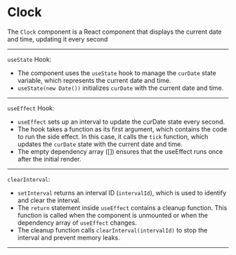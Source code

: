 

<Meta of={ClockStories} />

# Clock

The `Clock` component is a React component that displays the current date and time, updating it every second

---

`useState` Hook:

- The component uses the `useState` hook to manage the `curDate` state variable, which represents the current date and time.
- `useState(new Date())` initializes `curDate` with the current date and time.

---

`useEffect` Hook:

- `useEffect` sets up an interval to update the curDate state every second.
- The hook takes a function as its first argument, which contains the code to run the side effect. In this case, it calls the `tick` function, which updates the `curDate` state with the current date and time.
- The empty dependency array ([]) ensures that the useEffect runs once after the initial render.

---

`clearInterval`:

- `setInterval` returns an interval ID (`intervalId`), which is used to identify and clear the interval.
- The `return` statement inside `useEffect` contains a cleanup function. This function is called when the component is unmounted or when the dependency array of `useEffect` changes.
- The cleanup function calls `clearInterval(intervalId)` to stop the interval and prevent memory leaks.

---

<Story of={ClockStories.Primary} />
